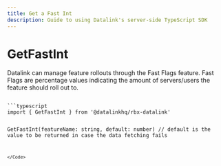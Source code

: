 ```yaml
---
title: Get a Fast Int
description: Guide to using Datalink's server-side TypeScript SDK
---
```



# GetFastInt

Datalink can manage feature rollouts through the Fast Flags feature. Fast Flags are percentage values indicating the amount of servers/users the feature should roll out to.  

<Code>
```typescript
import { GetFastInt } from '@datalinkhq/rbx-datalink'

GetFastInt(featureName: string, default: number)
// default is the value to be returned in case the data fetching fails
```
</Code>